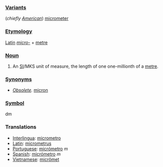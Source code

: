 === [[Variant]]s ===
(''chiefly [[w:American English|American]]'') [[micrometer]]

=== [[Etymology]] ===
[[Latin]] ''[[micro-]]'' + [[metre]]

=== [[Noun]] ===
#An [[SI#Abbreviation|SI]]/MKS unit of measure, the length of one one-millionth of a [[metre]].

=== [[Synonym]]s ===
*''[[Obsolete]].'' [[micron]]

=== [[Symbol]] ===
dm

=== Translations ===
*[[Interlingua]]: [[micrometro]]
*[[Latin]]: [[micrometrus]]
*[[Portuguese]]: [[micrómetro]] ''m''
*[[Spanish]]: [[micrómetro]] ''m''
*[[Vietnamese]]: [[micrômet]]